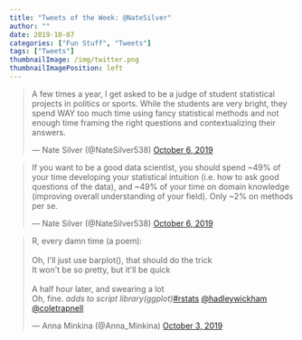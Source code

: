 ```yaml
---
title: "Tweets of the Week: @NateSilver"
author: ""
date: 2019-10-07
categories: ["Fun Stuff", "Tweets"]
tags: ["Tweets"]
thumbnailImage: /img/twitter.png
thumbnailImagePosition: left
---
```


<blockquote class="twitter-tweet"><p lang="en" dir="ltr">A few times a year, I get asked to be a judge of student statistical projects in politics or sports. While the students are very bright, they spend WAY too much time using fancy statistical methods and not enough time framing the right questions and contextualizing their answers.</p>&mdash; Nate Silver (@NateSilver538) <a href="https://twitter.com/NateSilver538/status/1180900333003952128?ref_src=twsrc%5Etfw">October 6, 2019</a></blockquote> <script async src="https://platform.twitter.com/widgets.js" charset="utf-8"></script>

<!--more-->

<blockquote class="twitter-tweet"><p lang="en" dir="ltr">If you want to be a good data scientist, you should spend ~49% of your time developing your statistical intuition (i.e. how to ask good questions of the data), and ~49% of your time on domain knowledge (improving overall understanding of your field). Only ~2% on methods per se.</p>&mdash; Nate Silver (@NateSilver538) <a href="https://twitter.com/NateSilver538/status/1180900333771542529?ref_src=twsrc%5Etfw">October 6, 2019</a></blockquote> <script async src="https://platform.twitter.com/widgets.js" charset="utf-8"></script>

<blockquote class="twitter-tweet"><p lang="en" dir="ltr">R, every damn time (a poem):<br><br>Oh, I&#39;ll just use barplot(), that should do the trick<br>It won&#39;t be so pretty, but it&#39;ll be quick<br><br>A half hour later, and swearing a lot<br>Oh, fine. *adds to script library(ggplot)*<a href="https://twitter.com/hashtag/rstats?src=hash&amp;ref_src=twsrc%5Etfw">#rstats</a> <a href="https://twitter.com/hadleywickham?ref_src=twsrc%5Etfw">@hadleywickham</a> <a href="https://twitter.com/coletrapnell?ref_src=twsrc%5Etfw">@coletrapnell</a></p>&mdash; Anna Minkina (@Anna_Minkina) <a href="https://twitter.com/Anna_Minkina/status/1179593874055974912?ref_src=twsrc%5Etfw">October 3, 2019</a></blockquote> <script async src="https://platform.twitter.com/widgets.js" charset="utf-8"></script>